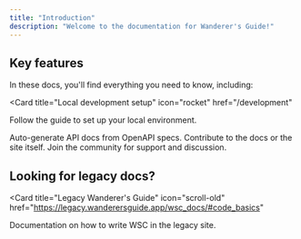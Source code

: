 ```yaml
---
title: "Introduction"
description: "Welcome to the documentation for Wanderer's Guide!"
---
```



## Key features

In these docs, you'll find everything you need to know, including:

<CardGroup cols={2}>

<Card
  title="Local development setup"
  icon="rocket"
  href="/development"
>
  Follow the guide to set up your local environment.
</Card>

<Card title="API documentation" icon="code" href="/api-reference/introduction">
  Auto-generate API docs from OpenAPI specs.
</Card>

<Card title="GitHub repository" icon="github" href="https://github.com/wanderers-guide/wanderers-guide">
  Contribute to the docs or the site itself.
</Card>

<Card title="Discord server" icon="discord" href="https://discord.com/invite/FxsFZVvedr">
  Join the community for support and discussion.
</Card>

</CardGroup>

## Looking for legacy docs?

<Card
  title="Legacy Wanderer's Guide"
  icon="scroll-old"
  href="https://legacy.wanderersguide.app/wsc_docs/#code_basics"
>
  Documentation on how to write WSC in the legacy site.
</Card>
